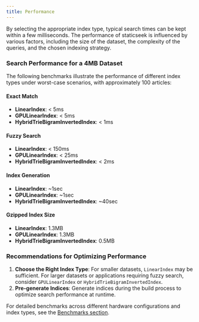 ```yaml
---
title: Performance
---
```


By selecting the appropriate index type, typical search times can be kept within a few milliseconds. The performance of staticseek is influenced by various factors, including the size of the dataset, the complexity of the queries, and the chosen indexing strategy.

### Search Performance for a 4MB Dataset

The following benchmarks illustrate the performance of different index types under worst-case scenarios, with approximately 100 articles:

#### Exact Match
- **LinearIndex**: < 5ms
- **GPULinearIndex**: < 5ms
- **HybridTrieBigramInvertedIndex**: < 1ms

#### Fuzzy Search
- **LinearIndex**: < 150ms
- **GPULinearIndex**: < 25ms
- **HybridTrieBigramInvertedIndex**: < 2ms

#### Index Generation
- **LinearIndex**: ~1sec
- **GPULinearIndex**: ~1sec
- **HybridTrieBigramInvertedIndex**: ~40sec

#### Gzipped Index Size
- **LinearIndex**: 1.3MB
- **GPULinearIndex**: 1.3MB
- **HybridTrieBigramInvertedIndex**: 0.5MB


### Recommendations for Optimizing Performance

1. **Choose the Right Index Type**: For smaller datasets, `LinearIndex` may be sufficient. For larger datasets or applications requiring fuzzy search, consider `GPULinearIndex` or `HybridTrieBigramInvertedIndex`.
2. **Pre-generate Indices**: Generate indices during the build process to optimize search performance at runtime.

For detailed benchmarks across different hardware configurations and index types, see the [Benchmarks section](/benchmark/13400f-rtx4070).

